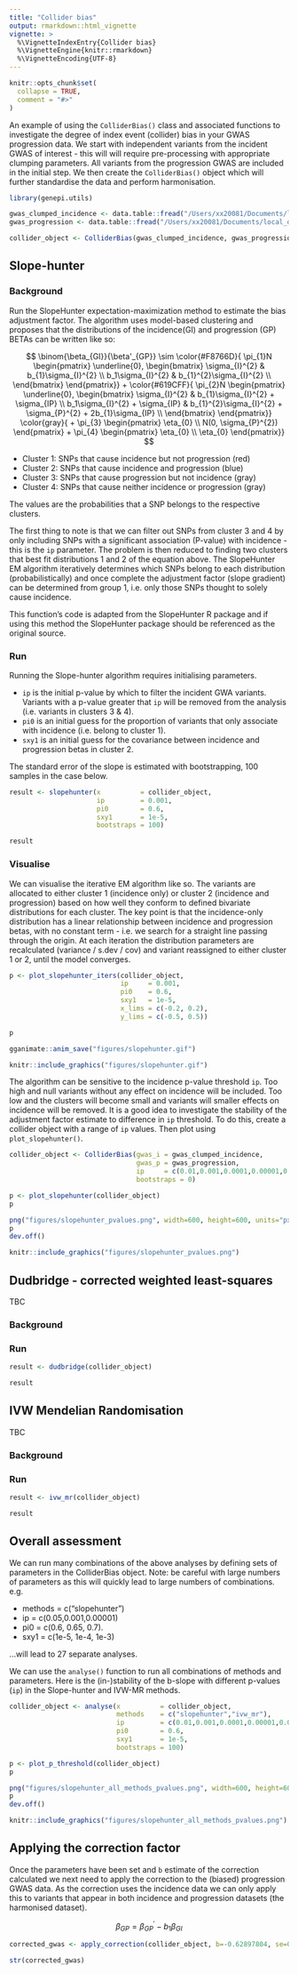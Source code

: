 ```yaml
---
title: "Collider bias"
output: rmarkdown::html_vignette
vignette: >
  %\VignetteIndexEntry{Collider bias}
  %\VignetteEngine{knitr::rmarkdown}
  %\VignetteEncoding{UTF-8}
---
```


```r
knitr::opts_chunk$set(
  collapse = TRUE,
  comment = "#>"
)
```

An example of using the `ColliderBias()` class and associated functions to investigate the degree of index event (collider) bias in your GWAS progression data. We start with independent variants from the incident GWAS of interest - this will will require pre-processing with appropriate clumping parameters. All variants from the progression GWAS are included in the initial step. We then create the `ColliderBias()` object which will further standardise the data and perform harmonisation.

```r
library(genepi.utils)

gwas_clumped_incidence <- data.table::fread("/Users/xx20081/Documents/local_data/hermes_incidence/clumped/hf_incidence_pheno1_eur.clumps.gz")
gwas_progression <- data.table::fread("/Users/xx20081/Documents/local_data/results/progression_meta_analysis/all/meta.all.allcause_death.autosomes.gz")

collider_object <- ColliderBias(gwas_clumped_incidence, gwas_progression)

```

## Slope-hunter

### Background

Run the SlopeHunter expectation-maximization method to estimate the bias adjustment factor. The algorithm uses model-based clustering and proposes that the distributions of the incidence(GI) and progression (GP) BETAs can be written like so:  

$$
  \binom{\beta_{GI}}{\beta'_{GP}}
  \sim
  \color{#F8766D}{
  \pi_{1}N
  \begin{pmatrix}
  \underline{0},
  \begin{bmatrix}
  \sigma_{I}^{2} & b_{1}\sigma_{I}^{2} \\
  b_1\sigma_{I}^{2} & b_{1}^{2}\sigma_{I}^{2} \\
  \end{bmatrix}
  \end{pmatrix}}
  +
  \color{#619CFF}{
  \pi_{2}N
  \begin{pmatrix}
  \underline{0},
  \begin{bmatrix}
  \sigma_{I}^{2} & b_{1}\sigma_{I}^{2} + \sigma_{IP} \\
  b_1\sigma_{I}^{2} + \sigma_{IP} & b_{1}^{2}\sigma_{I}^{2} + \sigma_{P}^{2} + 2b_{1}\sigma_{IP} \\
  \end{bmatrix}
  \end{pmatrix}}
  \color{gray}{
  +
  \pi_{3}
  \begin{pmatrix}
  \eta_{0} \\
  N(0, \sigma_{P}^{2})
  \end{pmatrix}
  +
  \pi_{4}
  \begin{pmatrix}
  \eta_{0} \\
  \eta_{0}
  \end{pmatrix}}
$$
  
  
* Cluster 1: SNPs that cause incidence but not progression (red)  
* Cluster 2: SNPs that cause incidence and progression (blue)  
* Cluster 3: SNPs that cause progression but not incidence (gray)  
* Cluster 4: SNPs that cause neither incidence or progression (gray)    

The values \eqn{\pi_{1}, \pi_{2}, \pi_{3}, \pi_{4}} are the probabilities that a SNP belongs to the respective clusters.  

The first thing to note is that we can filter out SNPs from cluster 3 and 4 by only including SNPs with a significant association (P-value) with incidence - this is the `ip` parameter. The problem is then reduced to finding two clusters that best fit distributions 1 and 2 of the equation above. The SlopeHunter EM algorithm iteratively determines which SNPs belong to each distribution (probabilistically) and once complete the adjustment factor (slope gradient) can be determined from group 1, i.e. only those SNPs thought to solely cause incidence.  

This function's code is adapted from the SlopeHunter R package and if using this method the SlopeHunter package should be referenced as the original source.


### Run

Running the Slope-hunter algorithm requires initialising parameters.  

* `ip` is the initial p-value by which to filter the incident GWA variants. Variants with a p-value greater that `ip` will be removed from the analysis (i.e. variants in clusters 3 & 4).
* `pi0` is an initial guess for the proportion of variants that only associate with incidence (i.e. belong to cluster 1).  
* `sxy1` is an initial guess for the covariance between incidence and progression betas in cluster 2.  

The standard error of the slope is estimated with bootstrapping, 100 samples in the case below.

```r
result <- slopehunter(x          = collider_object, 
                      ip         = 0.001,
                      pi0        = 0.6,
                      sxy1       = 1e-5,
                      bootstraps = 100)

result
```


### Visualise

We can visualise the iterative EM algorithm like so. The variants are allocated to either cluster 1 (incidence only) or cluster 2 (incidence and progression) based on how well they conform to defined bivariate distributions for each cluster. The key point is that the incidence-only distribution has a linear relationship between incidence and progression betas, with no constant term - i.e. we search for a straight line passing through the origin. At each iteration the distribution parameters are recalculated (variance / s.dev / cov) and variant reassigned to either cluster 1 or 2, until the model converges.

```r
p <- plot_slopehunter_iters(collider_object,
                            ip     = 0.001,
                            pi0    = 0.6,
                            sxy1   = 1e-5,
                            x_lims = c(-0.2, 0.2), 
                            y_lims = c(-0.5, 0.5))

p
```
```r
gganimate::anim_save("figures/slopehunter.gif")
```
```r
knitr::include_graphics("figures/slopehunter.gif")
```

The algorithm can be sensitive to the incidence p-value threshold `ip`. Too high and null variants without any effect on incidence will be included. Too low and the clusters will become small and variants will smaller effects on incidence will be removed. It is a good idea to investigate the stability of the adjustment factor estimate to difference in `ip` threshold. To do this, create a collider object with a range of `ip` values. Then plot using `plot_slopehunter()`.

```r
collider_object <- ColliderBias(gwas_i = gwas_clumped_incidence, 
                                gwas_p = gwas_progression, 
                                ip     = c(0.01,0.001,0.0001,0.00001,0.000001,0.0000001), 
                                bootstraps = 0)

p <- plot_slopehunter(collider_object)
p
```
```r
png("figures/slopehunter_pvalues.png", width=600, height=600, units="px")
p
dev.off()
```
```r
knitr::include_graphics("figures/slopehunter_pvalues.png")
```


## Dudbridge - corrected weighted least-squares

TBC

### Background

### Run 
```r
result <- dudbridge(collider_object)

result
```

## IVW Mendelian Randomisation

TBC

### Background

### Run 
```r
result <- ivw_mr(collider_object)

result
```


## Overall assessment

We can run many combinations of the above analyses by defining sets of parameters in the ColliderBias object. Note: be careful with large numbers of parameters as this will quickly lead to large numbers of combinations. e.g.  

* methods = c("slopehunter")  
* ip = c(0.05,0.001,0.00001)  
* pi0 = c(0.6, 0.65, 0.7). 
* sxy1 = c(1e-5, 1e-4, 1e-3)  

...will lead to 27 separate analyses.  

We can use the `analyse()` function to run all combinations of methods and parameters. Here is the (in-)stability of the b-slope with different p-values (`ip`) in the Slope-hunter and IVW-MR methods.

```r
collider_object <- analyse(x          = collider_object, 
                           methods    = c("slopehunter","ivw_mr"),
                           ip         = c(0.01,0.001,0.0001,0.00001,0.000001,0.0000001),
                           pi0        = 0.6,
                           sxy1       = 1e-5,
                           bootstraps = 100)

p <- plot_p_threshold(collider_object)
p
```
```r
png("figures/slopehunter_all_methods_pvalues.png", width=600, height=600, units="px")
p
dev.off()
```
```r
knitr::include_graphics("figures/slopehunter_all_methods_pvalues.png")
```


## Applying the correction factor

Once the parameters have been set and `b` estimate of the correction calculated we next need to apply the correction to the (biased) progression GWAS data. As the correction uses the incidence data we can only apply this to variants that appear in both incidence and progression datasets (the harmonised dataset).

$$
\beta_{GP} = \beta_{GP}^{'} - b_{1}\beta_{GI}
$$
```r
corrected_gwas <- apply_correction(collider_object, b=-0.62897804, se=0.09785357)

str(corrected_gwas)
```
